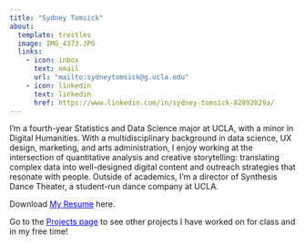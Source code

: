 ```yaml
---
title: "Sydney Tomsick"
about:
  template: trestles
  image: IMG_4373.JPG
  links:
    - icon: inbox
      text: email 
      url: "mailto:sydneytomsick@g.ucla.edu"
    - icon: linkedin
      text: linkedin
      href: https://www.linkedin.com/in/sydney-tomsick-82892829a/
---
```


I’m a fourth-year Statistics and Data Science major at UCLA, with a minor in Digital Humanities. With a multidisciplinary background in data science, UX design, marketing, and arts administration, I enjoy working at the intersection of quantitative analysis and creative storytelling: translating complex data into well-designed digital content and outreach strategies that resonate with people. Outside of academics, I’m a director of Synthesis Dance Theater, a student-run dance company at UCLA.

Download [My Resume](Sydney_Tomsick_Resume.pdf){style="color: blue;"} here.

Go to the [Projects page](projects.qmd){style="color: blue;"} to see other projects I have worked on for class and in my free time!
